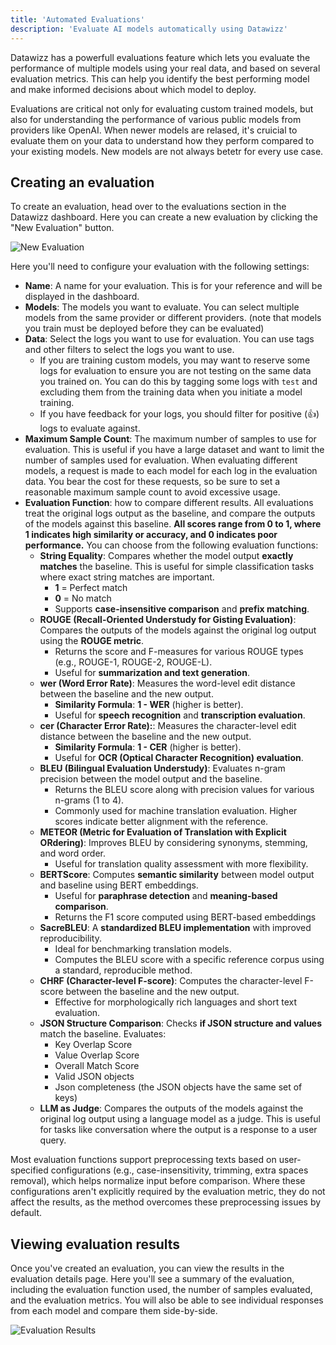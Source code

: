 ```yaml
---
title: 'Automated Evaluations'
description: 'Evaluate AI models automatically using Datawizz'
---
```


Datawizz has a powerfull evaluations feature which lets you evaluate the performance of multiple models using your real data, and based on several evaluation metrics. This can help you identify the best performing model and make informed decisions about which model to deploy.

Evaluations are critical not only for evaluating custom trained models, but also for understanding the performance of various public models from providers like OpenAI. When newer models are relased, it's cruicial to evaluate them on your data to understand how they perform compared to your existing models. New models are not always betetr for every use case.

## Creating an evaluation

To create an evaluation, head over to the evaluations section in the Datawizz dashboard. Here you can create a new evaluation by clicking the "New Evaluation" button.

![New Evaluation](/images/evaluation/create-evaluation-1.png)

Here you'll need to configure your evaluation with the following settings:

- **Name**: A name for your evaluation. This is for your reference and will be displayed in the dashboard.
- **Models**: The models you want to evaluate. You can select multiple models from the same provider or different providers. (note that models you train must be deployed before they can be evaluated)
- **Data**: Select the logs you want to use for evaluation. You can use tags and other filters to select the logs you want to use.
    - If you are training custom models, you may want to reserve some logs for evaluation to ensure you are not testing on the same data you trained on. You can do this by tagging some logs with `test` and excluding them from the training data when you initiate a model training.
    - If you have feedback for your logs, you should filter for positive (👍) logs to evaluate against.
- **Maximum Sample Count**: The maximum number of samples to use for evaluation. This is useful if you have a large dataset and want to limit the number of samples used for evaluation.
<Warning>When evaluating different models, a request is made to each model for each log in the evaluation data. You bear the cost for these requests, so be sure to set a reasonable maximum sample count to avoid excessive usage.</Warning>
- **Evaluation Function**: how to compare different results. All evaluations treat the original logs output as the baseline, and compare the outputs of the models against this baseline. **All scores range from 0 to 1, where 1 indicates high similarity or accuracy, and 0 indicates poor performance.** You can choose from the following evaluation functions:
    - **String Equality**: Compares whether the model output **exactly matches** the baseline. This is useful for simple classification tasks where exact string matches are important.
        - **1** = Perfect match  
        - **0** = No match  
        - Supports **case-insensitive comparison** and **prefix matching**.  
    - **ROUGE (Recall-Oriented Understudy for Gisting Evaluation)**: Compares the outputs of the models against the original log output using the **ROUGE metric**.  
        - Returns the score and F-measures for various ROUGE types (e.g., ROUGE-1, ROUGE-2, ROUGE-L).
        - Useful for **summarization and text generation**. 
    - **wer (Word Error Rate)**: Measures the word-level edit distance between the baseline and the new output. 
        - **Similarity Formula**: **1 - WER** (higher is better).
        - Useful for **speech recognition** and **transcription evaluation**. 
    - **cer (Character Error Rate):**: Measures the character-level edit distance between the baseline and the new output.   
        - **Similarity Formula**: **1 - CER** (higher is better).
        - Useful for **OCR (Optical Character Recognition) evaluation**. 
    - **BLEU (Bilingual Evaluation Understudy)**: Evaluates n-gram precision between the model output and the baseline.
        - Returns the BLEU score along with precision values for various n-grams (1 to 4).
        - Commonly used for machine translation evaluation.
Higher scores indicate better alignment with the reference. 
    - **METEOR (Metric for Evaluation of Translation with Explicit ORdering)**: Improves BLEU by considering synonyms, stemming, and word order.  
        - Useful for translation quality assessment with more flexibility. 
    - **BERTScore**: Computes **semantic similarity** between model output and baseline using BERT embeddings.  
        - Useful for **paraphrase detection** and **meaning-based comparison**.  
        - Returns the F1 score computed using BERT-based embeddings
    - **SacreBLEU**: A **standardized BLEU implementation** with improved reproducibility.   
        - Ideal for benchmarking translation models. 
        - Computes the BLEU score with a specific reference corpus using a standard, reproducible method.
    - **CHRF (Character-level F-score)**: Computes the character-level F-score between the baseline and the new output.     
        - Effective for morphologically rich languages and short text evaluation.
    - **JSON Structure Comparison**: Checks **if JSON structure and values** match the baseline. Evaluates:  
        - Key Overlap Score  
        - Value Overlap Score  
        - Overall Match Score   
        - Valid JSON objects
        - Json completeness (the JSON objects have the same set of keys)
    - **LLM as Judge**: Compares the outputs of the models against the original log output using a language model as a judge. This is useful for tasks like conversation where the output is a response to a user query.

Most evaluation functions support preprocessing texts based on user-specified configurations (e.g., case-insensitivity, trimming, extra spaces removal), which helps normalize input before comparison. Where these configurations aren't explicitly required by the evaluation metric, they do not affect the results, as the method overcomes these preprocessing issues by default.

## Viewing evaluation results

Once you've created an evaluation, you can view the results in the evaluation details page. Here you'll see a summary of the evaluation, including the evaluation function used, the number of samples evaluated, and the evaluation metrics. You will also be able to see individual responses from each model and compare them side-by-side.

![Evaluation Results](/images/evaluation/evaluation-results-1.png) 
